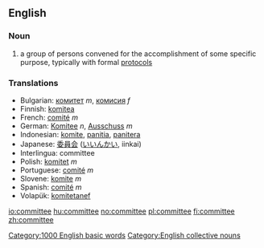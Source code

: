 ==English==
===Noun===
{{en-noun-reg}}

# a group of persons convened for the accomplishment of some specific purpose, typically with formal [[protocol]]s

=== Translations ===
*Bulgarian: [[комитет]] ''m'', [[комисия]] ''f''
*Finnish: [[komitea]]
*French: [[comité]] ''m''
*German: [[Komitee]] ''n'', [[Ausschuss]] ''m''
*Indonesian: [[komite]], [[panitia]], [[panitera]]
*Japanese: [[委員会]] ([[いいんかい]], iinkai)
*Interlingua: committee
*Polish: [[komitet]] ''m''
*Portuguese: [[comité]] ''m''
*Slovene: [[komite]] ''m''
*Spanish: [[comité]] ''m''
*Volapük: [[komitetanef]]

[[Category:1000 English basic words]]
[[Category:English collective nouns]]

[[io:committee]]
[[hu:committee]]
[[no:committee]]
[[pl:committee]]
[[fi:committee]]
[[zh:committee]]